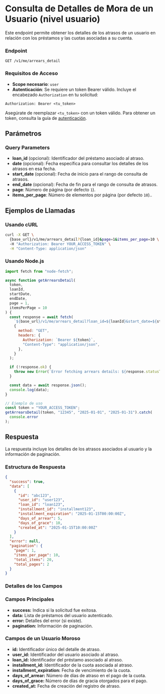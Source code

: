 # Consulta de Detalles de Mora de un Usuario (nivel usuario)

Este endpoint permite obtener los detalles de los atrasos de un usuario en relación con los préstamos y las cuotas asociadas a su cuenta.

### Endpoint

`GET /v1/me/arrears_detail`

### Requisitos de Acceso

- **Scope necesario**: `user`
- **Autenticación**: Se requiere un token Bearer válido. Incluye el encabezado `Authorization` en tu solicitud:

```http
Authorization: Bearer <tu_token>
```

Asegúrate de reemplazar `<tu_token>` con un token válido. Para obtener un token, consulta la guía de [autenticación](/docs/authentication/).

## Parámetros

### Query Parameters

- **loan_id** (opcional): Identificador del préstamo asociado al atraso.
- **date** (opcional): Fecha específica para consultar los detalles de los atrasos en esa fecha.
- **start_date** (opcional): Fecha de inicio para el rango de consulta de atrasos.
- **end_date** (opcional): Fecha de fin para el rango de consulta de atrasos.
- **page**: Número de página (por defecto `1`).
- **items_per_page**: Número de elementos por página (por defecto `10`)..

## Ejemplos de Llamadas

### Usando cURL

```bash
curl -X GET \
  {base_url}/v1/me/arrears_detail?{loan_id}&page=1&items_per_page=10 \
  -H "Authorization: Bearer YOUR_ACCESS_TOKEN" \
  -H "Content-Type: application/json"
```

### Usando Node.js

```javascript
import fetch from "node-fetch";

async function getArrearsDetail(
  token,
  loanId,
  startDate,
  endDate,
  page = 1,
  itemsPerPage = 10
) {
  const response = await fetch(
    `${base_url}/v1/me/arrears_detail?loan_id=${loanId}&start_date=${startDate}&end_date=${endDate}&page=${page}&items_per_page=${itemsPerPage}`,
    {
      method: "GET",
      headers: {
        Authorization: `Bearer ${token}`,
        "Content-Type": "application/json",
      },
    }
  );

  if (!response.ok) {
    throw new Error(`Error fetching arrears details: ${response.statusText}`);
  }

  const data = await response.json();
  console.log(data);
}

// Ejemplo de uso
const token = "YOUR_ACCESS_TOKEN";
getArrearsDetail(token, "12345", "2025-01-01", "2025-01-31").catch(
  console.error
);
```

## Respuesta

La respuesta incluye los detalles de los atrasos asociados al usuario y la información de paginación.

### Estructura de Respuesta

```json
{
  "success": true,
  "data": [
    {
      "id": "abc123",
      "user_id": "user123",
      "loan_id": "loan123",
      "installment_id": "installment123",
      "installment_expiration": "2025-01-15T00:00:00Z",
      "days_of_arrear": 5,
      "days_of_grace": 10,
      "created_at": "2025-01-15T10:00:00Z"
    }
  ],
  "error": null,
  "pagination": {
    "page": 1,
    "items_per_page": 10,
    "total_items": 20,
    "total_pages": 2
  }
}
```

### Detalles de los Campos

### Campos Principales

- **success:** Indica si la solicitud fue exitosa.
- **data:** Lista de préstamos del usuario autenticado.
- **error:** Detalles del error (si existe).
- **pagination:** Información de paginación.

### Campos de un Usuario Moroso

- **id:** Identificador único del detalle de atraso.
- **user_id:** Identificador del usuario asociado al atraso.
- **loan_id:** Identificador del préstamo asociado al atraso.
- **installment_id:** Identificador de la cuota asociada al atraso.
- **installment_expiration:** Fecha de vencimiento de la cuota.
- **days_of_arrear:** Número de días de atraso en el pago de la cuota.
- **days_of_grace:** Número de días de gracia otorgados para el pago.
- **created_at:** Fecha de creación del registro de atraso.
